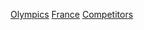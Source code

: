 {{parent category}}
{{Commonscat|Olympic sportspeople from France}}

[[Category:法國運動員|Olympics]]
[[Category:各國奧運運動員|France]]
[[Category:奧林匹克運動會法國代表團|Competitors]]